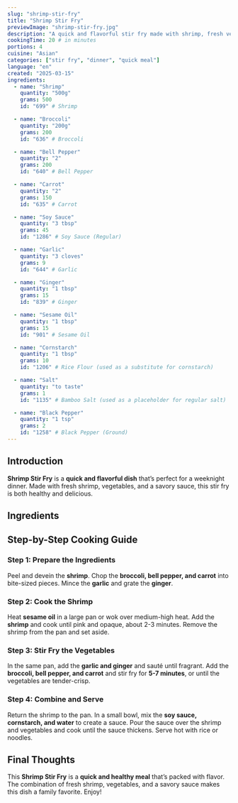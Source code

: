 ```yaml
---
slug: "shrimp-stir-fry"
title: "Shrimp Stir Fry"
previewImage: "shrimp-stir-fry.jpg"
description: "A quick and flavorful stir fry made with shrimp, fresh vegetables, and a savory sauce, perfect for a weeknight dinner."
cookingTime: 20 # in minutes
portions: 4
cuisine: "Asian"
categories: ["stir fry", "dinner", "quick meal"]
language: "en"
created: "2025-03-15"
ingredients:
  - name: "Shrimp"
    quantity: "500g"
    grams: 500
    id: "699" # Shrimp

  - name: "Broccoli"
    quantity: "200g"
    grams: 200
    id: "636" # Broccoli

  - name: "Bell Pepper"
    quantity: "2"
    grams: 200
    id: "640" # Bell Pepper

  - name: "Carrot"
    quantity: "2"
    grams: 150
    id: "635" # Carrot

  - name: "Soy Sauce"
    quantity: "3 tbsp"
    grams: 45
    id: "1286" # Soy Sauce (Regular)

  - name: "Garlic"
    quantity: "3 cloves"
    grams: 9
    id: "644" # Garlic

  - name: "Ginger"
    quantity: "1 tbsp"
    grams: 15
    id: "839" # Ginger

  - name: "Sesame Oil"
    quantity: "1 tbsp"
    grams: 15
    id: "901" # Sesame Oil

  - name: "Cornstarch"
    quantity: "1 tbsp"
    grams: 10
    id: "1206" # Rice Flour (used as a substitute for cornstarch)

  - name: "Salt"
    quantity: "to taste"
    grams: 1
    id: "1135" # Bamboo Salt (used as a placeholder for regular salt)

  - name: "Black Pepper"
    quantity: "1 tsp"
    grams: 2
    id: "1258" # Black Pepper (Ground)
---
```



## Introduction

**Shrimp Stir Fry** is a **quick and flavorful dish** that’s perfect for a weeknight dinner. Made with fresh shrimp, vegetables, and a savory sauce, this stir fry is both healthy and delicious.

## Ingredients

<IngredientsList
  ingredients={frontmatter.ingredients}
  portions={frontmatter.portions}
/>

## Step-by-Step Cooking Guide

### Step 1: Prepare the Ingredients

Peel and devein the **shrimp**. Chop the **broccoli, bell pepper, and carrot** into bite-sized pieces. Mince the **garlic** and grate the **ginger**.

<CookingStep
  action="cutting_fish_shrimps"
  alt="Preparing shrimp and vegetables"
/>

### Step 2: Cook the Shrimp

Heat **sesame oil** in a large pan or wok over medium-high heat. Add the **shrimp** and cook until pink and opaque, about 2-3 minutes. Remove the shrimp from the pan and set aside.

<CookingStep action="frying_pan_fish_shrimps" alt="Cooking shrimp in a pan" />

### Step 3: Stir Fry the Vegetables

In the same pan, add the **garlic and ginger** and sauté until fragrant. Add the **broccoli, bell pepper, and carrot** and stir fry for **5-7 minutes**, or until the vegetables are tender-crisp.

<CookingStep
  action="stirring_pan_vegetables"
  alt="Stir frying vegetables in a pan"
/>

### Step 4: Combine and Serve

Return the shrimp to the pan. In a small bowl, mix the **soy sauce, cornstarch, and water** to create a sauce. Pour the sauce over the shrimp and vegetables and cook until the sauce thickens. Serve hot with rice or noodles.

<CookingStep
  action="stirring_pan_fish_rice_veggies"
  alt="Stir frying shrimp and vegetables with sauce"
/>

## Final Thoughts

This **Shrimp Stir Fry** is a **quick and healthy meal** that’s packed with flavor. The combination of fresh shrimp, vegetables, and a savory sauce makes this dish a family favorite. Enjoy!

<NutritionFacts ingredients={frontmatter.ingredients} />
